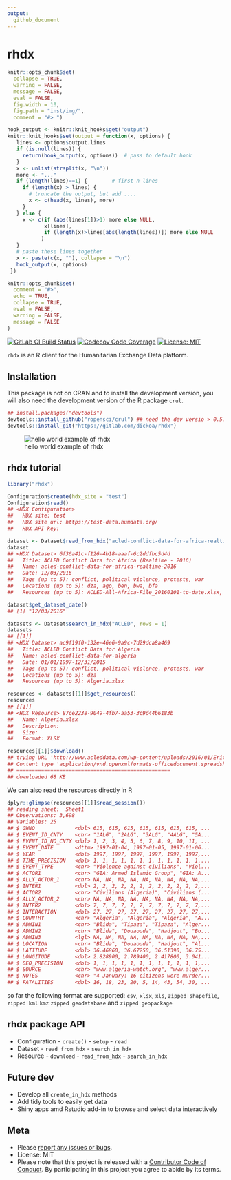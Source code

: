 ```yaml
---
output:
  github_document
---
```


rhdx
============

<!-- README.md is generated from README.Rmd. Please edit that file -->

```r
knitr::opts_chunk$set(
  collapse = TRUE,
  warning = FALSE,
  message = FALSE,
  eval = FALSE,
  fig.width = 10,
  fig.path = "inst/img/",
  comment = "#> ")

hook_output <- knitr::knit_hooks$get("output")
knitr::knit_hooks$set(output = function(x, options) {
   lines <- options$output.lines
   if (is.null(lines)) {
     return(hook_output(x, options))  # pass to default hook
   }
   x <- unlist(strsplit(x, "\n"))
   more <- "..."
   if (length(lines)==1) {        # first n lines
     if (length(x) > lines) {
       # truncate the output, but add ....
       x <- c(head(x, lines), more)
     }
   } else {
     x <- c(if (abs(lines[1])>1) more else NULL,
            x[lines],
            if (length(x)>lines[abs(length(lines))]) more else NULL
           )
   }
   # paste these lines together
   x <- paste(c(x, ""), collapse = "\n")
   hook_output(x, options)
 })

knitr::opts_chunk$set(
  comment = "#>",
  echo = TRUE,
  collapse = TRUE,
  eval = FALSE,
  warning = FALSE,
  message = FALSE
)
```

[![GitLab CI Build Status](https://gitlab.com/dickoa/rhdx/badges/master/build.svg)](https://gitlab.com/dickoa/rhdx/pipelines) 
<!-- [![AppVeyror Build status](https://ci.appveyor.com/api/projects/status/qytbcx7vjq0t9ao5/branch/master?svg=true)](https://ci.appveyor.com/project/dickoa/rhdx)  -->
[![Codecov Code Coverage](https://codecov.io/gl/dickoa/rhdx/branch/master/graph/badge.svg)](https://codecov.io/gl/dickoa/rhdx)
<!-- [![](http://www.r-pkg.org/badges/version/rhdx)](http://www.r-pkg.org/pkg/rhdx) -->
<!-- [![CRAN RStudio mirror downloads](http://cranlogs.r-pkg.org/badges/rhdx)](http://www.r-pkg.org/pkg/rhdx) -->
[![License: MIT](https://img.shields.io/badge/License-MIT-yellow.svg)](https://opensource.org/licenses/MIT)

`rhdx` is an R client for the Humanitarian Exchange Data platform.

## Installation

This package is not on CRAN and to install the development version, you will also need the development version of the R package `crul`.

```r
## install.packages("devtools")
devtools::install_github("ropensci/crul") ## need the dev versio > 0.5.0
devtools::install_git("https://gitlab.com/dickoa/rhdx")
```

![hello world example of rhdx](https://gitlab.com/dickoa/rhdx/blob/5ec77127ad1a7322c6ff118f4b0a8fdcbba71788/inst/demo/demo.gif)

## rhdx tutorial

```r
library("rhdx")
```

```r
Configuration$create(hdx_site = "test")
Configuration$read()
## <HDX Configuration> 
##   HDX site: test
##   HDX site url: https://test-data.humdata.org/
##   HDX API key: 
```

```r
dataset <- Dataset$read_from_hdx("acled-conflict-data-for-africa-realtime-2016")
dataset
## <HDX Dataset> 6f36a41c-f126-4b18-aaaf-6c2ddfbc5d4d 
##   Title: ACLED Conflict Data for Africa (Realtime - 2016)
##   Name: acled-conflict-data-for-africa-realtime-2016
##   Date: 12/03/2016
##   Tags (up to 5): conflict, political violence, protests, war
##   Locations (up to 5): dza, ago, ben, bwa, bfa
##   Resources (up to 5): ACLED-All-Africa-File_20160101-to-date.xlsx, ACLED-All-Africa-File_20160101-to-date_csv.zip

dataset$get_dataset_date()
## [1] "12/03/2016"
```

```r
datasets <- Dataset$search_in_hdx("ACLED", rows = 1)
datasets
## [[1]]
## <HDX Dataset> ac9f19f0-132e-46e6-9a9c-7d29dca8a469 
##   Title: ACLED Conflict Data for Algeria
##   Name: acled-conflict-data-for-algeria
##   Date: 01/01/1997-12/31/2015
##   Tags (up to 5): conflict, political violence, protests, war
##   Locations (up to 5): dza
##   Resources (up to 5): Algeria.xlsx
```

```r
resources <- datasets[[1]]$get_resources()
resources
## [[1]]
## <HDX Resource> 87ce2238-9049-4fb7-aa53-3c9d44b6183b 
##   Name: Algeria.xlsx
##   Description: 
##   Size: 
##   Format: XLSX
```

```r
resources[[1]]$download()
## trying URL 'http://www.acleddata.com/wp-content/uploads/2016/01/Eritrea.xlsx'
## Content type 'application/vnd.openxmlformats-officedocument.spreadsheetml.sheet' length 69983 bytes (68 KB)
## ==================================================
## downloaded 68 KB
```

We can also read the resources directly in R

```r
dplyr::glimpse(resources[[1]]$read_session())
## reading sheet:  Sheet1 
## Observations: 3,698
## Variables: 25
## $ GWNO             <dbl> 615, 615, 615, 615, 615, 615, 615, ...
## $ EVENT_ID_CNTY    <chr> "1ALG", "2ALG", "3ALG", "4ALG", "5A...
## $ EVENT_ID_NO_CNTY <dbl> 1, 2, 3, 4, 5, 6, 7, 8, 9, 10, 11, ...
## $ EVENT_DATE       <dttm> 1997-01-04, 1997-01-05, 1997-01-06...
## $ YEAR             <dbl> 1997, 1997, 1997, 1997, 1997, 1997,...
## $ TIME_PRECISION   <dbl> 1, 1, 1, 1, 1, 1, 1, 1, 1, 1, 1, 1,...
## $ EVENT_TYPE       <chr> "Violence against civilians", "Viol...
## $ ACTOR1           <chr> "GIA: Armed Islamic Group", "GIA: A...
## $ ALLY_ACTOR_1     <chr> NA, NA, NA, NA, NA, NA, NA, NA, NA,...
## $ INTER1           <dbl> 2, 2, 2, 2, 2, 2, 2, 2, 2, 2, 2, 2,...
## $ ACTOR2           <chr> "Civilians (Algeria)", "Civilians (...
## $ ALLY_ACTOR_2     <chr> NA, NA, NA, NA, NA, NA, NA, NA, NA,...
## $ INTER2           <dbl> 7, 7, 7, 7, 7, 7, 7, 7, 7, 7, 7, 7,...
## $ INTERACTION      <dbl> 27, 27, 27, 27, 27, 27, 27, 27, 27,...
## $ COUNTRY          <chr> "Algeria", "Algeria", "Algeria", "A...
## $ ADMIN1           <chr> "Blida", "Tipaza", "Tipaza", "Alger...
## $ ADMIN2           <chr> "Blida", "Douaouda", "Hadjout", "Bo...
## $ ADMIN3           <lgl> NA, NA, NA, NA, NA, NA, NA, NA, NA,...
## $ LOCATION         <chr> "Blida", "Douaouda", "Hadjout", "Al...
## $ LATITUDE         <dbl> 36.46860, 36.67250, 36.51390, 36.75...
## $ LONGITUDE        <dbl> 2.828900, 2.789400, 2.417800, 3.041...
## $ GEO_PRECISION    <dbl> 1, 1, 1, 1, 1, 1, 1, 1, 1, 1, 1, 1,...
## $ SOURCE           <chr> "www.algeria-watch.org", "www.alger...
## $ NOTES            <chr> "4 January: 16 citizens were murder...
## $ FATALITIES       <dbl> 16, 18, 23, 20, 5, 14, 43, 54, 30, ...
```
so far the following format are supported: `csv`, `xlsx`, `xls`, `zipped shapefile`,  `zipped kml` `kmz` `zipped geodatabase` and `zipped geopackage`

## rhdx package API

+ Configuration - `create()` - `setup` - `read`
+ Dataset - `read_from_hdx` - `search_in_hdx`
+ Resource - `download` - `read_from_hdx` - `search_in_hdx`

## Future dev
- Develop all `create_in_hdx` methods
- Add tidy tools to easily get data
- Shiny apps amd Rstudio add-in to browse and select data interactively

## Meta

* Please [report any issues or bugs](https://gitlab.dickoa/rhdx/issues).
* License: MIT
* Please note that this project is released with a [Contributor Code of Conduct](CONDUCT.md). By participating in this project you agree to abide by its terms.
